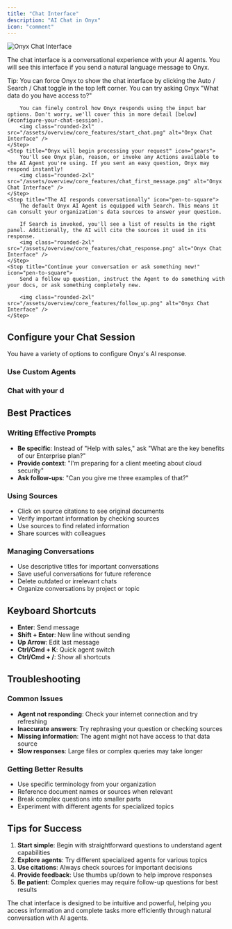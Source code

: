 ```yaml
---
title: "Chat Interface"
description: "AI Chat in Onyx"
icon: "comment"
---
```


<img class="rounded-2xl" src="/assets/overview/core_features/chat_ui_2.png" alt="Onyx Chat Interface" />

The chat interface is a conversational experience with your AI agents. 
You will see this interface if you send a natural language message to Onyx. 

<Tip>
  Tip: You can force Onyx to show the chat interface by clicking the Auto / Search / Chat toggle in the top left corner.
</Tip>
<Steps>
    <Step title="Type your message in the Onyx Unified Interface input bar" icon="pen-to-square">
        You can try asking Onyx "What data do you have access to?"

        You can finely control how Onyx responds using the input bar options. Don't worry, we'll cover this in more detail [below](#configure-your-chat-session). 
        <img class="rounded-2xl" src="/assets/overview/core_features/start_chat.png" alt="Onyx Chat Interface" />
    </Step>
    <Step title="Onyx will begin processing your request" icon="gears">
        You'll see Onyx plan, reason, or invoke any Actions available to the AI Agent you're using. If you sent an easy question, Onyx may respond instantly!
        <img class="rounded-2xl" src="/assets/overview/core_features/chat_first_message.png" alt="Onyx Chat Interface" />
    </Step>
    <Step title="The AI responds conversationally" icon="pen-to-square">
        The default Onyx AI Agent is equipped with Search. This means it can consult your organization's data sources to answer your question.

        If Search is invoked, you'll see a list of results in the right panel. Additionally, the AI will cite the sources it used in its response.
        <img class="rounded-2xl" src="/assets/overview/core_features/chat_response.png" alt="Onyx Chat Interface" />
    </Step>
    <Step title="Continue your conversation or ask something new!" icon="pen-to-square">
        Send a follow up question, instruct the Agent to do something with your docs, or ask something completely new.

        <img class="rounded-2xl" src="/assets/overview/core_features/follow_up.png" alt="Onyx Chat Interface" />
    </Step>
</Steps>

## Configure your Chat Session

You have a variety of options to configure Onyx's AI response.

### Use Custom Agents

### Chat with your d

## Best Practices

### Writing Effective Prompts
- **Be specific**: Instead of "Help with sales," ask "What are the key benefits of our Enterprise plan?"
- **Provide context**: "I'm preparing for a client meeting about cloud security"
- **Ask follow-ups**: "Can you give me three examples of that?"

### Using Sources
- Click on source citations to see original documents
- Verify important information by checking sources
- Use sources to find related information
- Share sources with colleagues

### Managing Conversations
- Use descriptive titles for important conversations
- Save useful conversations for future reference
- Delete outdated or irrelevant chats
- Organize conversations by project or topic

## Keyboard Shortcuts

- **Enter**: Send message
- **Shift + Enter**: New line without sending
- **Up Arrow**: Edit last message
- **Ctrl/Cmd + K**: Quick agent switch
- **Ctrl/Cmd + /**: Show all shortcuts

## Troubleshooting

### Common Issues
- **Agent not responding**: Check your internet connection and try refreshing
- **Inaccurate answers**: Try rephrasing your question or checking sources
- **Missing information**: The agent might not have access to that data source
- **Slow responses**: Large files or complex queries may take longer

### Getting Better Results
- Use specific terminology from your organization
- Reference document names or sources when relevant
- Break complex questions into smaller parts
- Experiment with different agents for specialized topics

## Tips for Success

1. **Start simple**: Begin with straightforward questions to understand agent capabilities
2. **Explore agents**: Try different specialized agents for various topics
3. **Use citations**: Always check sources for important decisions
4. **Provide feedback**: Use thumbs up/down to help improve responses
5. **Be patient**: Complex queries may require follow-up questions for best results

The chat interface is designed to be intuitive and powerful, helping you access information and complete tasks more efficiently through natural conversation with AI agents.
